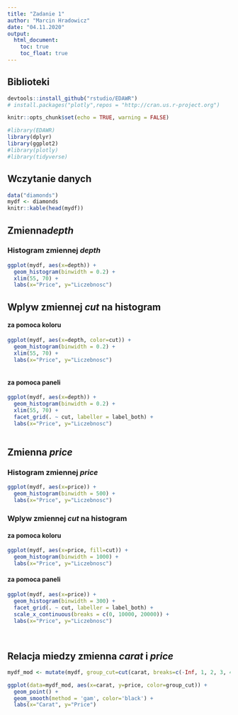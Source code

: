 ```yaml
---
title: "Zadanie 1"
author: "Marcin Hradowicz"
date: "04.11.2020"
output: 
  html_document:
    toc: true
    toc_float: true
---
```


## Biblioteki
```r
devtools::install_github("rstudio/EDAWR")
# install.packages("plotly",repos = "http://cran.us.r-project.org")
```



```r
knitr::opts_chunk$set(echo = TRUE, warning = FALSE)

#library(EDAWR)
library(dplyr)
library(ggplot2)
#library(plotly)
#library(tidyverse)
```

## Wczytanie danych
```r
data("diamonds")
mydf <- diamonds
knitr::kable(head(mydf))

```
## Zmienna<em>depth</em>

### Histogram zmiennej <em>depth</em>
```r
ggplot(mydf, aes(x=depth)) +
  geom_histogram(binwidth = 0.2) + 
  xlim(55, 70) +
  labs(x="Price", y="Liczebnosc")

```

## Wplyw zmiennej <em>cut</em> na histogram 
#### za pomoca koloru
```r
ggplot(mydf, aes(x=depth, color=cut)) +
  geom_histogram(binwidth = 0.2) + 
  xlim(55, 70) +
  labs(x="Price", y="Liczebnosc")
   
```

#### za pomoca paneli
```r
ggplot(mydf, aes(x=depth)) +
  geom_histogram(binwidth = 0.2) + 
  xlim(55, 70) +
  facet_grid(. ~ cut, labeller = label_both) +
  labs(x="Price", y="Liczebnosc")
   
```

## Zmienna <em>price</em>

### Histogram zmiennej <em>price</em>
```r
ggplot(mydf, aes(x=price)) +
  geom_histogram(binwidth = 500) +
  labs(x="Price", y="Liczebnosc")

```

### Wplyw zmiennej <em>cut</em> na histogram 
#### za pomoca koloru
```r
ggplot(mydf, aes(x=price, fill=cut)) +
  geom_histogram(binwidth = 1000) +
  labs(x="Price", y="Liczebnosc")

```

#### za pomoca paneli
```r
ggplot(mydf, aes(x=price)) +
  geom_histogram(binwidth = 300) +
  facet_grid(. ~ cut, labeller = label_both) +
  scale_x_continuous(breaks = c(0, 10000, 20000)) +
  labs(x="Price", y="Liczebnosc")
  
   
```

## Relacja miedzy zmienna <em>carat</em> i <em>price</em>

```r
mydf_mod <- mutate(mydf, group_cut=cut(carat, breaks=c(-Inf, 1, 2, 3, 4, Inf), labels=c("<1", "[1-2)", "[2-3)", "[3-4)", ">=4")))

ggplot(data=mydf_mod, aes(x=carat, y=price, color=group_cut)) +
  geom_point() +
  geom_smooth(method = 'gam', color='black') +
  labs(x="Carat", y="Price")
  
   
```
